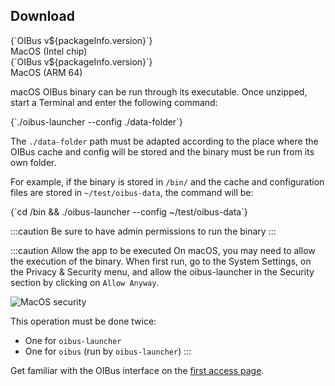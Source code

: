 
## Download
<div style={{ display: "flex", justifyContent: "space-around" }}>
  <DownloadButton
    link={`https://github.com/OptimistikSAS/OIBus/releases/download/v${packageInfo.version}/oibus-macos_x64-v${packageInfo.version}.zip`}>
    <div>
      <div>{`OIBus v${packageInfo.version}`}</div>
      <div>MacOS (Intel chip)</div>
    </div>
  </DownloadButton>
  <DownloadButton link={`https://github.com/OptimistikSAS/OIBus/releases/download/v${packageInfo.version}/oibus-macos_arm64-v${packageInfo.version}.zip`}>
    <div>
      <div>{`OIBus v${packageInfo.version}`}</div>
      <div>MacOS (ARM 64)</div>
    </div>
  </DownloadButton>
</div>

macOS OIBus binary can be run through its executable. Once unzipped, start a Terminal and enter the following command:

<CodeBlock>
  {`./oibus-launcher --config ./data-folder`}
</CodeBlock>

The `./data-folder` path must be adapted according to the place where the OIBus cache and config will be stored and the binary
must be run from its own folder.

For example, if the binary is stored in `/bin/` and the cache and configuration files are stored in
`~/test/oibus-data`, the command will be:

<CodeBlock>
  {`cd /bin && ./oibus-launcher --config ~/test/oibus-data`}
</CodeBlock>

:::caution
Be sure to have admin permissions to run the binary
:::

:::caution Allow the app to be executed
On macOS, you may need to allow the execution of the binary. When first run, go to the System Settings, on the Privacy &
Security menu, and allow the oibus-launcher in the Security section by clicking on `Allow Anyway`.

<div style={{textAlign: 'center'}}>

  ![MacOS security](../../../static/img/guide/installation/macos-security.png)

</div>

This operation must be done twice:
- One for `oibus-launcher`
- One for `oibus` (run by `oibus-launcher`)
:::


Get familiar with the OIBus interface on the [first access page](./first-access.mdx).